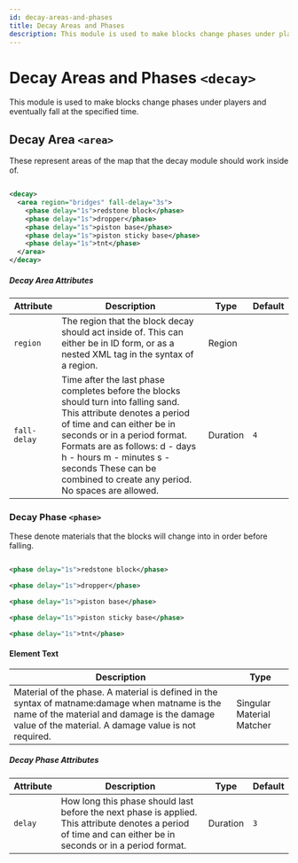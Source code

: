 ```yaml
---
id: decay-areas-and-phases
title: Decay Areas and Phases
description: This module is used to make blocks change phases under players and eventually fall at the specified time.
---
```


# Decay Areas and Phases `<decay>`

This module is used to make blocks change phases under players and eventually fall at the specified time.

## Decay Area `<area>`

These represent areas of the map that the decay module should work inside of.

```xml

<decay>
  <area region="bridges" fall-delay="3s">
    <phase delay="1s">redstone block</phase>
    <phase delay="1s">dropper</phase>
    <phase delay="1s">piston base</phase>
    <phase delay="1s">piston sticky base</phase>
    <phase delay="1s">tnt</phase>
  </area>
</decay>

```

##### Decay Area Attributes

| Attribute    | Description                                                                                                                                                                                                                                                                                                            | Type                                               | Default |
| ------------ | ---------------------------------------------------------------------------------------------------------------------------------------------------------------------------------------------------------------------------------------------------------------------------------------------------------------------- | -------------------------------------------------- | ------- |
| `region`     | The region that the block decay should act inside of. This can either be in ID form, or as a nested XML tag in the syntax of a region.                                                                                                                                                                                 | <span class="badge badge--primary">Region</span>   |         |
| `fall-delay` | Time after the last phase completes before the blocks should turn into falling sand. This attribute denotes a period of time and can either be in seconds or in a period format. Formats are as follows: d - days h - hours m - minutes s - seconds These can be combined to create any period. No spaces are allowed. | <span class="badge badge--primary">Duration</span> | `4`     |

### Decay Phase `<phase>`

These denote materials that the blocks will change into in order before falling.

```xml

<phase delay="1s">redstone block</phase>

<phase delay="1s">dropper</phase>

<phase delay="1s">piston base</phase>

<phase delay="1s">piston sticky base</phase>

<phase delay="1s">tnt</phase>

```

#### Element Text

| Description                                                                                                                                                                                           | Type                                                                |
| ----------------------------------------------------------------------------------------------------------------------------------------------------------------------------------------------------- | ------------------------------------------------------------------- |
| Material of the phase. A material is defined in the syntax of matname:damage when matname is the name of the material and damage is the damage value of the material. A damage value is not required. | <span class="badge badge--primary">Singular Material Matcher</span> |

##### Decay Phase Attributes

| Attribute | Description                                                                                                                                                   | Type                                               | Default |
| --------- | ------------------------------------------------------------------------------------------------------------------------------------------------------------- | -------------------------------------------------- | ------- |
| `delay`   | How long this phase should last before the next phase is applied. This attribute denotes a period of time and can either be in seconds or in a period format. | <span class="badge badge--primary">Duration</span> | `3`     |
